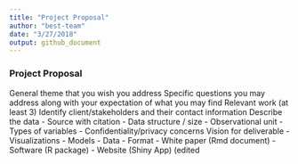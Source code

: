 ```yaml
---
title: "Project Proposal"
author: "best-team"
date: "3/27/2018"
output: github_document
---
```


### Project Proposal

General theme that you wish you address
Specific questions you may address along with your expectation of what you may find
Relevant work (at least 3)
Identify client/stakeholders and their contact information
Describe the data
- Source with citation
- Data structure / size
- Observational unit
- Types of variables
- Confidentiality/privacy concerns
Vision for deliverable
- Visualizations
- Models
- Data
- Format
  - White paper (Rmd document)
  - Software (R package)
  - Website (Shiny App) (edited
